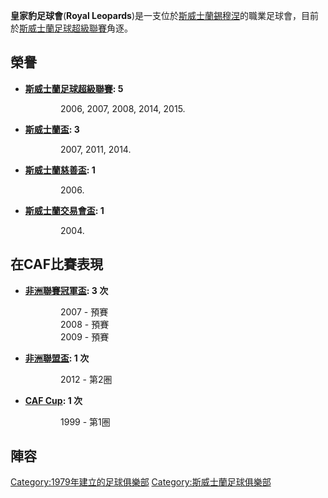 {{Football club infobox
| clubname   = 皇家豹
| image      = 
| fullname   = Royal Leopards Football Club
| nickname   = ''Ingwe Mabalabala''
| founded    = {{start date and age|df=yes|1979}}
| ground     = [[錫穆涅|錫穆涅]]，[[錫穆涅公園|錫穆涅公園]]
| capacity   = 30,000
| chairman   =
| manager    = [[Manfred_Chabinga|Manfred Chabinga]]
| league     = [[斯威士蘭足球超級聯賽|斯威士蘭足球超級聯賽]]
| season     = 2019–20
| position   = 斯威超，第 3 位
| pattern_la1=|pattern_b1=_thinwhitesides|pattern_ra1=
| leftarm1=0000ff|body1=0000ff|rightarm1=0000ff|shorts1=ffffff|socks1=0000ff
}}

'''皇家豹足球會'''('''Royal Leopards''')是一支位於[[斯威士蘭|斯威士蘭]][[錫穆涅|錫穆涅]]的職業足球會，目前於[[斯威士蘭足球超級聯賽|斯威士蘭足球超級聯賽]]角逐。

==榮譽==
*'''[[斯威士蘭足球超級聯賽|斯威士蘭足球超級聯賽]]: 5'''
:: 2006, 2007, 2008, 2014, 2015.

*'''[[斯威士蘭盃|斯威士蘭盃]]: 3'''
:: 2007, 2011, 2014.

*'''[[斯威士蘭慈善盃|斯威士蘭慈善盃]]: 1'''
:: 2006.

*'''[[斯威士蘭交易會盃|斯威士蘭交易會盃]]: 1'''
:: 2004.

==在CAF比賽表現==
*'''[[非洲聯賽冠軍盃|非洲聯賽冠軍盃]]: 3 次'''
::2007 - 預賽
::2008 - 預賽
::2009 - 預賽

*'''[[非洲聯盟盃|非洲聯盟盃]]: 1 次'''
::2012 - 第2圏

*'''[[CAF_Cup|CAF Cup]]: 1 次'''
::1999 - 第1圏

==陣容==
{{Fs start}}
{{Fs player|no=7|nat=Swaziland|name=[[Mzwandile_Mamba|Mzwandile Mamba]]|pos=FW}}
{{Fs player|no=9|nat=Swaziland|name=[[Dave_Magwinya|Dave Magwinya]]|pos=FW}}
{{Fs player|no=11|nat=Swaziland|name=[[Zakhele_Manyatsi|Zakhele Manyatsi]]|pos=DF}}
{{Fs player|no=12|nat=Swaziland|name=[[Mandoba_Dlamini|Mandoba Dlamini]]|pos=DF}}
{{Fs player|no=13|nat=Swaziland|name=[[Moris_Dlamini|Moris Dlamini]]|pos=DF}}
{{Fs mid}}
{{Fs player|no=21|nat=Swaziland|name=[[Collen_Salelwako|Collen Salelwako]]|pos=FW}}
{{Fs player|no=33|nat=Swaziland|name=[[Melusi_Mamba|Melusi Mamba]]|pos=GK}}
{{Fs player|no=88|nat=Swaziland|name=[[Sam_Jele|Sam Jele]]|pos=FW}}
{{Fs player|no=-|nat=Swaziland|name=[[Mxolisi_Mthethwa|Mxolisi Mthethwa]]|pos=DF}}
{{Fs end}}


[[Category:1979年建立的足球俱樂部|Category:1979年建立的足球俱樂部]]
[[Category:斯威士蘭足球俱樂部|Category:斯威士蘭足球俱樂部]]